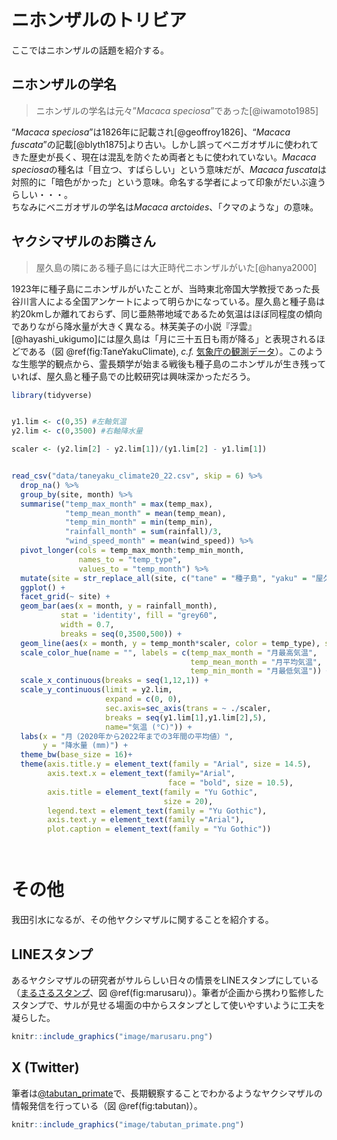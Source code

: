 # ニホンザルのトリビア
ここではニホンザルの話題を紹介する。

## ニホンザルの学名
>ニホンザルの学名は元々"*Macaca speciosa*"であった[@iwamoto1985]

"*Macaca speciosa*"は1826年に記載され[@geoffroy1826]、"*Macaca fuscata*"の記載[@blyth1875]より古い。しかし誤ってベニガオザルに使われてきた歴史が長く、現在は混乱を防ぐため両者ともに使われていない。*Macaca speciosa*の種名は「目立つ、すばらしい」という意味だが、*Macaca fuscata*は対照的に「暗色がかった」という意味。命名する学者によって印象がだいぶ違うらしい・・・。<br>
ちなみにベニガオザルの学名は*Macaca arctoides*、「クマのような」の意味。


## ヤクシマザルのお隣さん
>屋久島の隣にある種子島には大正時代ニホンザルがいた[@hanya2000]

1923年に種子島にニホンザルがいたことが、当時東北帝国大学教授であった長谷川言人による全国アンケートによって明らかになっている。屋久島と種子島は約20kmしか離れておらず、同じ亜熱帯地域であるため気温はほぼ同程度の傾向でありながら降水量が大きく異なる。林芙美子の小説『浮雲』[@hayashi_ukigumo]には屋久島は「月に三十五日も雨が降る」と表現されるほどである（図 \@ref(fig:TaneYakuClimate), *c.f.* [気象庁の観測データ](https://www.data.jma.go.jp/gmd/risk/obsdl/)）。このような生態学的観点から、霊長類学が始まる戦後も種子島のニホンザルが生き残っていれば、屋久島と種子島での比較研究は興味深かっただろう。

```r
library(tidyverse)


y1.lim <- c(0,35) #左軸気温
y2.lim <- c(0,3500) #右軸降水量

scaler <- (y2.lim[2] - y2.lim[1])/(y1.lim[2] - y1.lim[1])


read_csv("data/taneyaku_climate20_22.csv", skip = 6) %>% 
  drop_na() %>% 
  group_by(site, month) %>% 
  summarise("temp_max_month" = max(temp_max),
            "temp_mean_month" = mean(temp_mean),
            "temp_min_month" = min(temp_min),
            "rainfall_month" = sum(rainfall)/3,
            "wind_speed_month" = mean(wind_speed)) %>%
  pivot_longer(cols = temp_max_month:temp_min_month, 
               names_to = "temp_type", 
               values_to = "temp_month") %>% 
  mutate(site = str_replace_all(site, c("tane" = "種子島", "yaku" = "屋久島"))) %>% 
  ggplot() +
  facet_grid(~ site) +
  geom_bar(aes(x = month, y = rainfall_month), 
           stat = 'identity', fill = "grey60", 
           width = 0.7,
           breaks = seq(0,3500,500)) +
  geom_line(aes(x = month, y = temp_month*scaler, color = temp_type), size = 1) +
  scale_color_hue(name = "", labels = c(temp_max_month = "月最高気温", 
                                        temp_mean_month = "月平均気温", 
                                        temp_min_month = "月最低気温")) + 
  scale_x_continuous(breaks = seq(1,12,1)) +
  scale_y_continuous(limit = y2.lim, 
                     expand = c(0, 0), 
                     sec.axis=sec_axis(trans = ~ ./scaler, 
                     breaks = seq(y1.lim[1],y1.lim[2],5), 
                     name="気温 (°C)")) +
  labs(x = "月（2020年から2022年までの3年間の平均値）",
       y = "降水量 (mm)") +
  theme_bw(base_size = 16)+
  theme(axis.title.y = element_text(family = "Arial", size = 14.5),
        axis.text.x = element_text(family="Arial",
                                   face = "bold", size = 10.5),
        axis.title = element_text(family = "Yu Gothic",
                                  size = 20),
        legend.text = element_text(family = "Yu Gothic"),
        axis.text.y = element_text(family ="Arial"),
        plot.caption = element_text(family = "Yu Gothic")) 




```



# その他
我田引水になるが、その他ヤクシマザルに関することを紹介する。

## LINEスタンプ
あるヤクシマザルの研究者がサルらしい日々の情景をLINEスタンプにしている（[まるさるスタンプ](https://store.line.me/stickershop/product/25103401/ja)、図 \@ref(fig:marusaru)）。筆者が企画から携わり監修したスタンプで、サルが見せる場面の中からスタンプとして使いやすいように工夫を凝らした。


```r
knitr::include_graphics("image/marusaru.png")
```


## X (Twitter)
筆者は[\@tabutan_primate](https://twitter.com/tabutan_primate)で、長期観察することでわかるようなヤクシマザルの情報発信を行っている（図 \@ref(fig:tabutan)）。 

```r
knitr::include_graphics("image/tabutan_primate.png")
```

